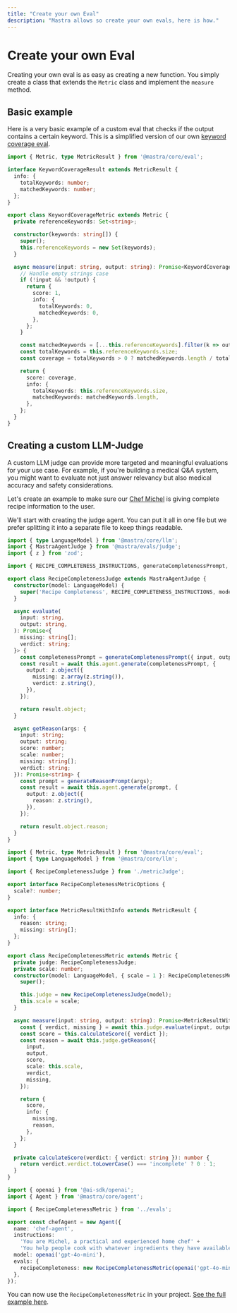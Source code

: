 ```yaml
---
title: "Create your own Eval"
description: "Mastra allows so create your own evals, here is how."
---
```


# Create your own Eval

Creating your own eval is as easy as creating a new function. You simply create a class that extends the `Metric` class and implement the `measure` method. 


## Basic example 

Here is a very basic example of a custom eval that checks if the output contains a certain keyword. This is a simplified version of our own [keyword coverage eval](/docs/reference/evals/keyword-coverage).


```typescript copy showLineNumbers filename="src/mastra/evals/keyword-coverage.ts"
import { Metric, type MetricResult } from '@mastra/core/eval';

interface KeywordCoverageResult extends MetricResult {
  info: {
    totalKeywords: number;
    matchedKeywords: number;
  };
}

export class KeywordCoverageMetric extends Metric {
  private referenceKeywords: Set<string>;

  constructor(keywords: string[]) {
    super();
    this.referenceKeywords = new Set(keywords);
  }

  async measure(input: string, output: string): Promise<KeywordCoverageResult> {
    // Handle empty strings case
    if (!input && !output) {
      return {
        score: 1,
        info: {
          totalKeywords: 0,
          matchedKeywords: 0,
        },
      };
    }

    const matchedKeywords = [...this.referenceKeywords].filter(k => output.includes(k));
    const totalKeywords = this.referenceKeywords.size;
    const coverage = totalKeywords > 0 ? matchedKeywords.length / totalKeywords : 0;

    return {
      score: coverage,
      info: {
        totalKeywords: this.referenceKeywords.size,
        matchedKeywords: matchedKeywords.length,
      },
    };
  }
}
```

## Creating a custom LLM-Judge

A custom LLM judge can provide more targeted and meaningful evaluations for your use case. For example, if you're building a medical Q&A system, you might want to evaluate not just answer relevancy but also medical accuracy and safety considerations.

Let's create an example to make sure our [Chef Michel](/docs/guides/01-chef-michel) is giving complete recipe information to the user.

We'll start with creating the judge agent. You can put it all in one file but we prefer splitting it into a separate file to keep things readable.

```typescript copy showLineNumbers filename="src/mastra/evals/recipe-completeness-judge.ts"
import { type LanguageModel } from '@mastra/core/llm';
import { MastraAgentJudge } from '@mastra/evals/judge';
import { z } from 'zod';

import { RECIPE_COMPLETENESS_INSTRUCTIONS, generateCompletenessPrompt, generateReasonPrompt } from './prompts';

export class RecipeCompletenessJudge extends MastraAgentJudge {
  constructor(model: LanguageModel) {
    super('Recipe Completeness', RECIPE_COMPLETENESS_INSTRUCTIONS, model);
  }

  async evaluate(
    input: string,
    output: string,
  ): Promise<{
    missing: string[];
    verdict: string;
  }> {
    const completenessPrompt = generateCompletenessPrompt({ input, output });
    const result = await this.agent.generate(completenessPrompt, {
      output: z.object({
        missing: z.array(z.string()),
        verdict: z.string(),
      }),
    });

    return result.object;
  }

  async getReason(args: {
    input: string;
    output: string;
    score: number;
    scale: number;
    missing: string[];
    verdict: string;
  }): Promise<string> {
    const prompt = generateReasonPrompt(args);
    const result = await this.agent.generate(prompt, {
      output: z.object({
        reason: z.string(),
      }),
    });

    return result.object.reason;
  }
}
```

```typescript copy showLineNumbers filename="src/mastra/evals/recipe-completeness.ts"
import { Metric, type MetricResult } from '@mastra/core/eval';
import { type LanguageModel } from '@mastra/core/llm';

import { RecipeCompletenessJudge } from './metricJudge';

export interface RecipeCompletenessMetricOptions {
  scale?: number;
}

export interface MetricResultWithInfo extends MetricResult {
  info: {
    reason: string;
    missing: string[];
  };
}

export class RecipeCompletenessMetric extends Metric {
  private judge: RecipeCompletenessJudge;
  private scale: number;
  constructor(model: LanguageModel, { scale = 1 }: RecipeCompletenessMetricOptions = {}) {
    super();

    this.judge = new RecipeCompletenessJudge(model);
    this.scale = scale;
  }

  async measure(input: string, output: string): Promise<MetricResultWithInfo> {
    const { verdict, missing } = await this.judge.evaluate(input, output);
    const score = this.calculateScore({ verdict });
    const reason = await this.judge.getReason({
      input,
      output,
      score,
      scale: this.scale,
      verdict,
      missing,
    });

    return {
      score,
      info: {
        missing,
        reason,
      },
    };
  }

  private calculateScore(verdict: { verdict: string }): number {
    return verdict.verdict.toLowerCase() === 'incomplete' ? 0 : 1;
  }
}
```

```typescript copy showLineNumbers filename="src/mastra/agents/chefAgent.ts"
import { openai } from '@ai-sdk/openai';
import { Agent } from '@mastra/core/agent';

import { RecipeCompletenessMetric } from '../evals';

export const chefAgent = new Agent({
  name: 'chef-agent',
  instructions:
    'You are Michel, a practical and experienced home chef' +
    'You help people cook with whatever ingredients they have available.',
  model: openai('gpt-4o-mini'),
  evals: {
    recipeCompleteness: new RecipeCompletenessMetric(openai('gpt-4o-mini')),
  },
});
```

You can now use the `RecipeCompletenessMetric` in your project. [See the full example here](/docs/guides/01-chef-michel).

